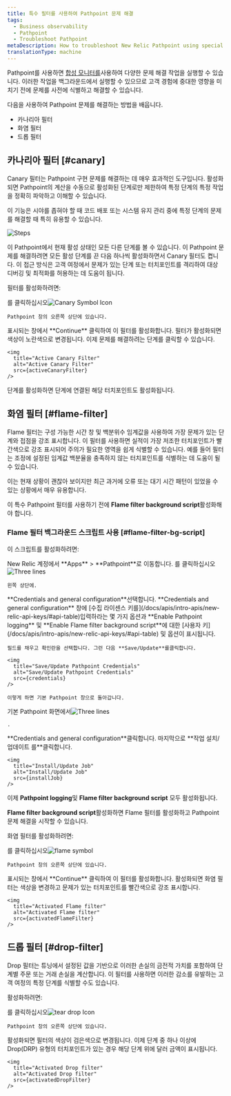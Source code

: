 ```yaml
---
title: 특수 필터를 사용하여 Pathpoint 문제 해결
tags:
  - Business observability
  - Pathpoint
  - Troubleshoot Pathpoint
metaDescription: How to troubleshoot New Relic Pathpoint using special filters (like Canary or Flame filter).
translationType: machine
---
```












Pathpoint를 사용하면 [합성 모니터를](/docs/synthetics/synthetic-monitoring/getting-started/get-started-synthetic-monitoring)사용하여 다양한 문제 해결 작업을 실행할 수 있습니다. 이러한 작업을 백그라운드에서 실행할 수 있으므로 고객 경험에 중대한 영향을 미치기 전에 문제를 사전에 식별하고 해결할 수 있습니다.

다음을 사용하여 Pathpoint 문제를 해결하는 방법을 배웁니다.

* 카나리아 필터
* 화염 필터
* 드롭 필터

## 카나리아 필터 [#canary]

Canary 필터는 Pathpoint 구현 문제를 해결하는 데 매우 효과적인 도구입니다. 활성화되면 Pathpoint의 계산을 수동으로 활성화된 단계로만 제한하여 특정 단계의 특정 작업을 정확히 파악하고 이해할 수 있습니다.

이 기능은 시야를 좁혀야 할 때 코드 배포 또는 시스템 유지 관리 중에 특정 단계의 문제를 해결할 때 특히 유용할 수 있습니다.

<img
  title="Steps"
  alt="Steps"
  src={steps}
/>

이 Pathpoint에서 현재 활성 상태인 모든 다른 단계를 볼 수 있습니다. 이 Pathpoint 문제를 해결하려면 모든 활성 단계를 끈 다음 하나씩 활성화하면서 Canary 필터도 켭니다. 이 접근 방식은 고객 여정에서 문제가 있는 단계 또는 터치포인트를 격리하여 대상 디버깅 및 최적화를 허용하는 데 도움이 됩니다.

필터를 활성화하려면:

<Steps>
  <Step>
    를 클릭하십시오<img src={canaryIcon} class="inline" style={{height: "30px", width: "30px"}} alt="Canary Symbol Icon" title="Canary Symbol Icon"/>

    Pathpoint 창의 오른쪽 상단에 있습니다.
  </Step>

  <Step>
    표시되는 창에서 **Continue** 클릭하여 이 필터를 활성화합니다.
  </Step>

  <Step>
    필터가 활성화되면 색상이 노란색으로 변경됩니다. 이제 문제를 해결하려는 단계를 클릭할 수 있습니다.

    <img
      title="Active Canary Filter"
      alt="Active Canary Filter"
      src={activeCanaryFilter}
    />
  </Step>

  <Callout variant="tip">
    단계를 활성화하면 단계에 연결된 해당 터치포인트도 활성화됩니다.
  </Callout>
</Steps>

## 화염 필터 [#flame-filter]

Flame 필터는 구성 가능한 시간 창 및 백분위수 임계값을 사용하여 가장 문제가 있는 단계와 접점을 강조 표시합니다. 이 필터를 사용하면 실적이 가장 저조한 터치포인트가 빨간색으로 강조 표시되어 주의가 필요한 영역을 쉽게 식별할 수 있습니다. 예를 들어 필터는 조정에 설정된 임계값 백분율을 충족하지 않는 터치포인트를 식별하는 데 도움이 될 수 있습니다.

이는 현재 상황이 괜찮아 보이지만 최근 과거에 오류 또는 대기 시간 패턴이 있었을 수 있는 상황에서 매우 유용합니다.

이 특수 Pathpoint 필터를 사용하기 전에 **Flame filter background script**활성화해야 합니다.

### Flame 필터 백그라운드 스크립트 사용 [#flame-filter-bg-script]

이 스크립트를 활성화하려면:

<Steps>
  <Step>
    New Relic 계정에서 **Apps** > **Pathpoint**로 이동합니다. 를 클릭하십시오<img src={threeLines} class="inline" style={{height: "30px", width: "30px"}} alt="Three lines" title="Three lines"/>

    왼쪽 상단에.
  </Step>

  <Step>
    **Credentials and general configuration**선택합니다.
  </Step>

  <Step>
    **Credentials and general configuration** 창에 [수집 라이센스 키를](/docs/apis/intro-apis/new-relic-api-keys/#api-table)입력하라는 몇 가지 옵션과 **Enable Pathpoint logging** 및 **Enable Flame filter background script**에 대한 [사용자 키](/docs/apis/intro-apis/new-relic-api-keys/#api-table) 및 옵션이 표시됩니다.

    필드를 채우고 확인란을 선택합니다. 그런 다음 **Save/Update**를클릭합니다.

    <img
      title="Save/Update Pathpoint Credentials"
      alt="Save/Update Pathpoint Credentials"
      src={credentials}
    />

    이렇게 하면 기본 Pathpoint 창으로 돌아갑니다.
  </Step>

  <Step>
    기본 Pathpoint 화면에서<img src={threeLines} class="inline" style={{height: "30px", width: "30px"}} alt="Three lines" title="Three lines"/>

    .
  </Step>

  <Step>
    **Credentials and general configuration**클릭합니다.
  </Step>

  <Step>
    마지막으로 **작업 설치/업데이트 를**클릭합니다.

    <img
      title="Install/Update Job"
      alt="Install/Update Job"
      src={installJob}
    />
  </Step>

  이제 **Pathpoint logging**및 **Flame filter background script** 모두 활성화됩니다.
</Steps>

**Flame filter background script**활성화하면 Flame 필터를 활성화하고 Pathpoint 문제 해결을 시작할 수 있습니다.

화염 필터를 활성화하려면:

<Steps>
  <Step>
    를 클릭하십시오<img src={flameIcon} class="inline" style={{height: "30px", width: "30px"}} alt="flame symbol" title="flame symbol"/>

    Pathpoint 창의 오른쪽 상단에 있습니다.
  </Step>

  <Step>
    표시되는 창에서 **Continue** 클릭하여 이 필터를 활성화합니다.
  </Step>

  <Step>
    활성화되면 화염 필터는 색상을 변경하고 문제가 있는 터치포인트를 빨간색으로 강조 표시합니다.

    <img
      title="Activated Flame filter"
      alt="Activated Flame filter"
      src={activatedFlameFilter}
    />
  </Step>
</Steps>

## 드롭 필터 [#drop-filter]

Drop 필터는 튜닝에서 설정된 값을 기반으로 이러한 손실의 금전적 가치를 포함하여 단계별 주문 또는 거래 손실을 계산합니다. 이 필터를 사용하면 이러한 감소를 유발하는 고객 여정의 특정 단계를 식별할 수도 있습니다.

활성화하려면:

<Steps>
  <Step>
    를 클릭하십시오<img src={tearDropIcon} class="inline" style={{height: "30px", width: "30px"}} alt="tear drop Icon" title="tear drop Icon"/>

    Pathpoint 창의 오른쪽 상단에 있습니다.
  </Step>

  <Step>
    활성화되면 필터의 색상이 검은색으로 변경됩니다. 이제 단계 중 하나 이상에 Drop(DRP) 유형의 터치포인트가 있는 경우 해당 단계 위에 달러 금액이 표시됩니다.

    <img
      title="Activated Drop filter"
      alt="Activated Drop filter"
      src={activatedDropFilter}
    />
  </Step>
</Steps>